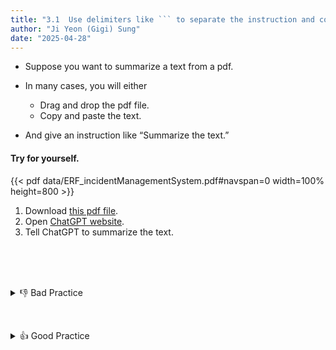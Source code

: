 ```yaml
---
title: "3.1  Use delimiters like ``` to separate the instruction and context"
author: "Ji Yeon (Gigi) Sung" 
date: "2025-04-28"
---
```


- Suppose you want to summarize a text from a pdf.

- In many cases, you will either
    - Drag and drop the pdf file.
    - Copy and paste the text. 
- And give an instruction like "Summarize the text."



#### Try for yourself.

{{< pdf data/ERF_incidentManagementSystem.pdf#navspan=0 width=100% height=800 >}}


1. Download [this pdf file](https://drive.google.com/file/d/11ZZmkaZbudp4MC-TL64tpqSlZsqYEVos/view?usp=sharing).
2. Open [ChatGPT website](https://chatgpt.com/).
3. Tell ChatGPT to summarize the text.

</br></br></br>




<details>
<summary>👎 Bad Practice</summary>

- You do not separate instruction from context.

```markdown
Summarize the following excerpt from Emergency Response Framework guideline:

Incident management system
The grading of an emergency triggers the activation
of WHO’s IMS, which provides a standardized yet flexible
approach to managing WHO’s response. WHO applies
the IMS regardless of the underlying hazard, scale or
operational context of the emergency. The IMS approach
is internationally recognized as best practice for emergency
management.
Key concepts and principles
Standardized emergency functions. These are key
functions for any emergency response, brought together in a
unified structure regardless of the number of people involved
in the operations. For WHO, the core IMS functions are:
•
•
•
•
•
•
•
leadership and coordination
planning and monitoring
operations support and logistics
technical expertise and health operations
health information and epidemiology
partner coordination and engagement
finance and administration.
Flexibility, adaptability and scalability. The IMS is
applicable to all types and scales of emergencies. It can
be easily adapted as needs evolve, while maintaining
standards and predictability.

13

28 Ensuring the safety and security of sta! is an ongoing activity and does not depend on grading

```
</details>

</br>


<details>
<summary>👍 Good Practice</summary>
- You use delimiters to separate instruction from context.

````markdown

Summarize the following excerpt from Emergency Response Framework guideline:

```
Incident management system
The grading of an emergency triggers the activation
of WHO’s IMS, which provides a standardized yet flexible
approach to managing WHO’s response. WHO applies
the IMS regardless of the underlying hazard, scale or
operational context of the emergency. The IMS approach
is internationally recognized as best practice for emergency
management.
Key concepts and principles
Standardized emergency functions. These are key
functions for any emergency response, brought together in a
unified structure regardless of the number of people involved
in the operations. For WHO, the core IMS functions are:
•
•
•
•
•
•
•
leadership and coordination
planning and monitoring
operations support and logistics
technical expertise and health operations
health information and epidemiology
partner coordination and engagement
finance and administration.
Flexibility, adaptability and scalability. The IMS is
applicable to all types and scales of emergencies. It can
be easily adapted as needs evolve, while maintaining
standards and predictability.

13

28 Ensuring the safety and security of sta! is an ongoing activity and does not depend on grading

```

````

</details>